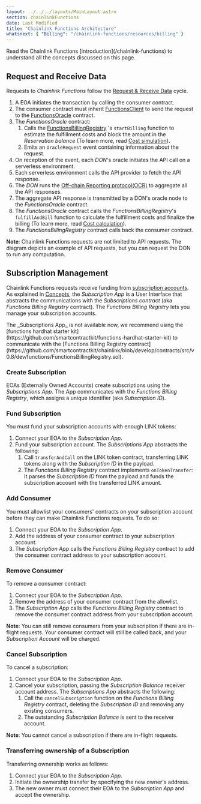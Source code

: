 ```yaml
---
layout: ../../../layouts/MainLayout.astro
section: chainlinkFunctions
date: Last Modified
title: "Chainlink Functions Architecture"
whatsnext: { "Billing": "/chainlink-functions/resources/billing" }
---
```



<Aside type="note" title="Prerequisites">
  Read the Chainlink Functions [introduction](/chainlink-functions) to understand all the concepts discussed on this
  page.
</Aside>

## Request and Receive Data

<ClickToZoom src="/images/chainlink-functions/requestAndReceive.png" />

Requests to _Chainlink Functions_ follow the [Request & Receive Data](/chainlink-functions/resources/concepts) cycle.

1. A EOA initiates the transaction by calling the consumer contract.
1. The consumer contract must inherit [FunctionsClient](https://github.com/smartcontractkit/chainlink/blob/develop/contracts/src/v0.8/dev/functions/FunctionsClient.sol) to send the request to the [FunctionsOracle](https://github.com/smartcontractkit/chainlink/blob/develop/contracts/src/v0.8/dev/functions/FunctionsOracle.sol) contract.
1. The _FunctionsOracle_ contract:
   1. Calls the [FunctionsBillingRegistry](https://github.com/smartcontractkit/chainlink/blob/develop/contracts/src/v0.8/dev/functions/FunctionsBillingRegistry.sol) 's `startBilling` function to estimate the fulfillment costs and block the amount in the _Reservation balance_ (To learn more, read [Cost simulation](/chainlink-functions/resources/billing#cost-simulation-reservation)).
   1. Emits an `OracleRequest` event containing information about the request.
1. On reception of the event, each _DON_'s oracle initiates the API call on a serverless environment.
1. Each serverless environment calls the API provider to fetch the API response.
1. The _DON_ runs the [Off-chain Reporting protocol(OCR)](/chainlink-functions/resources/concepts) to aggregate all the API responses.
1. The aggregate API response is transmitted by a DON's oracle node to the _FunctionsOracle_ contract.
1. The _FunctionsOracle_ contract calls the _FunctionsBillingRegistry_'s `fulfillAndBill` function to calculate the fulfillment costs and finalize the billing (To learn more, read [Cost calculation](/chainlink-functions/resources/billing#cost-calculation-fulfillment)).
1. The _FunctionsBillingRegistry_ contract calls back the consumer contract.

**Note**: Chainlink Functions requests are not limited to API requests. The diagram depicts an example of API requests, but you can request the DON to run any computation.

## Subscription Management

Chainlink Functions requests receive funding from [subscription accounts](/chainlink-functions/resources/concepts). As explained in [Concepts](/chainlink-functions/resources/concepts), the _Subscription App_ is a User Interface that abstracts the communications with the _Subscriptions contract_ (aka _Functions Billing Registry_ contract). The _Functions Billing Registry_ lets you manage your subscription accounts.

<Aside type="note">
  The _Subscriptions App_ is not available now, we recommend using the [functions hardhat starter
  kit](https://github.com/smartcontractkit/functions-hardhat-starter-kit) to communicate with the [Functions Billing
  Registry
  contract](https://github.com/smartcontractkit/chainlink/blob/develop/contracts/src/v0.8/dev/functions/FunctionsBillingRegistry.sol).
</Aside>

### Create Subscription

<ClickToZoom src="/images/chainlink-functions/subscription/createSubscription.png" />

EOAs (Externally Owned Accounts) create subscriptions using the _Subscriptions App_. The App communicates with the _Functions Billing Registry_, which assigns a unique identifier (aka _Subscription ID_).

### Fund Subscription

<ClickToZoom src="/images/chainlink-functions/subscription/fundSubscription.png" />

You must fund your subscription accounts with enough LINK tokens:

1. Connect your EOA to the _Subscription App_.
1. Fund your subscription account. The _Subscriptions App_ abstracts the following:
   1. Call `transferAndCall` on the LINK token contract, transferring LINK tokens along with the _Subscription ID_ in the payload.
   1. The _Functions Billing Registry_ contract implements `onTokenTransfer`: It parses the _Subscription ID_ from the payload and funds the subscription account with the transferred LINK amount.

### Add Consumer

<ClickToZoom src="/images/chainlink-functions/subscription/addConsumer.png" />

You must allowlist your consumers' contracts on your subscription account before they can make Chainlink Functions requests. To do so:

1. Connect your EOA to the _Subscription App_.
1. Add the address of your consumer contract to your subscription account.
1. The _Subscription App_ calls the _Functions Billing Registry_ contract to add the consumer contract address to your subscription account.

### Remove Consumer

<ClickToZoom src="/images/chainlink-functions/subscription/removeConsumer.png" />

To remove a consumer contract:

1. Connect your EOA to the _Subscription App_.
1. Remove the address of your consumer contract from the allowlist.
1. The _Subscription App_ calls the _Functions Billing Registry_ contract to remove the consumer contract address from your subscription account.

**Note**: You can still remove consumers from your subscription if there are in-flight requests. Your consumer contract will still be called back, and your _Subscription Account_ will be charged.

### Cancel Subscription

<ClickToZoom src="/images/chainlink-functions/subscription/cancelSubscription.png" />

To cancel a subscription:

1. Connect your EOA to the _Subscription App_.
1. Cancel your subscription, passing the _Subscription Balance_ receiver account address. The _Subscriptions App_ abstracts the following:
   1. Call the `cancelSubscription` function on the _Functions Billing Registry_ contract, deleting the _Subscription ID_ and removing any existing consumers.
   1. The outstanding _Subscription Balance_ is sent to the receiver account.

**Note**: You cannot cancel a subscription if there are in-flight requests.

### Transferring ownership of a Subscription

Transferring ownership works as follows:

1. Connect your EOA to the _Subscription App_.
1. Initiate the ownership transfer by specifying the new owner's address.
1. The new owner must connect their EOA to the _Subscription App_ and accept the ownership.

